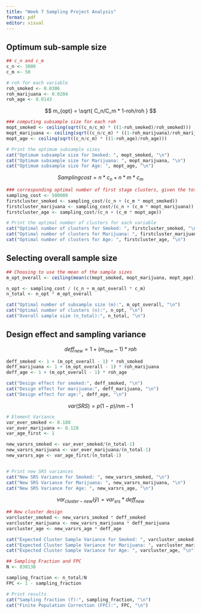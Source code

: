 ---
title: "Week 7 Sampling Project Analysis"
format: pdf
editor: visual
---

## Optimum sub-sample size

```{r}
## c_n and c_m
c_n <- 3000
c_m <- 50

# roh for each variable 
roh_smoked <- 0.0306
roh_marijuana <- 0.0204
roh_age <- 0.0143
```

$$
m_{opt} = \sqrt{ C_n/C_m * 1-roh/roh }
$$

```{r}
### computing subsample size for each roh
mopt_smoked <- ceiling(sqrt((c_n/c_m) * ((1-roh_smoked)/roh_smoked)))
mopt_marijuana <- ceiling(sqrt((c_n/c_m) * ((1-roh_marijuana)/roh_marijuana)))
mopt_age <- ceiling(sqrt((c_n/c_m) * ((1-roh_age)/roh_age)))

# Print the optimum subsample sizes
cat("Optimum subsample size for Smoked: ", mopt_smoked, "\n")
cat("Optimum subsample size for Marijuana: ", mopt_marijuana, "\n")
cat("Optimum subsample size for Age: ", mopt_age, "\n")

```

$$
Samplingcost = n * c_n + n * m * c_m
$$

```{r}
### corresponding optimal number of first stage clusters, given the total budget 
sampling_cost <- 500000
firstcluster_smoked <- sampling_cost/(c_n + (c_m * mopt_smoked))
firstcluster_marijuana <- sampling_cost/(c_n + (c_m * mopt_marijuana))
firstcluster_age <- sampling_cost/(c_n + (c_m * mopt_age))

# Print the optimal number of clusters for each variable
cat("Optimal number of clusters for Smoked: ", firstcluster_smoked, "\n")
cat("Optimal number of clusters for Marijuana: ", firstcluster_marijuana, "\n")
cat("Optimal number of clusters for Age: ", firstcluster_age, "\n")
```

## Selecting overall sample size 

```{r}
## Choosing to use the mean of the sample sizes
m_opt_overall <- ceiling(mean(c(mopt_smoked, mopt_marijuana, mopt_age)))

n_opt <- sampling_cost / (c_n + m_opt_overall * c_m)
n_total <- n_opt * m_opt_overall

cat("Optimal number of subsample size (m):", m_opt_overall, "\n")
cat("Optimal number of clusters (n):", n_opt, "\n")
cat("Overall sample size (n_total):", n_total, "\n")

```

## Design effect and sampling variance 

$$
deff_{new} = 1+(m_{new} -1) * roh
$$


```{r}
deff_smoked <- 1 + (m_opt_overall - 1) * roh_smoked
deff_marijuana <- 1 + (m_opt_overall - 1) * roh_marijuana
deff_age <- 1 + (m_opt_overall - 1) * roh_age

cat("Design effect for smoked:", deff_smoked, "\n")
cat("Design effect for marijuana:", deff_marijuana, "\n")
cat("Design effect for age:", deff_age, "\n")

```

$$
var(SRS) = p(1-p)/nm-1
$$

```{r}
# Element Variance 
var_ever_smoked <- 0.188
var_ever_marijuana <- 0.128
var_age_first <- 1

new_varsrs_smoked <- var_ever_smoked/(n_total-1)
new_varsrs_marijuana <- var_ever_marijuana/(n_total-1)
new_varsrs_age <- var_age_first/(n_total-1)  


# Print new SRS variances
cat("New SRS Variance for Smoked: ", new_varsrs_smoked, "\n")
cat("New SRS Variance for Marijuana: ", new_varsrs_marijuana, "\n")
cat("New SRS Variance for Age: ", new_varsrs_age, "\n")
```

$$
var_{cluster-new} (\bar{y}) = var_{srs} * deff_{new}
$$
```{r}
## New cluster design 
varcluster_smoked <- new_varsrs_smoked * deff_smoked 
varcluster_marijuana <- new_varsrs_marijuana * deff_marijuana 
varcluster_age <- new_varsrs_age * deff_age

cat("Expected Cluster Sample Variance for Smoked: ", varcluster_smoked, "\n")
cat("Expected Cluster Sample Variance for Marijuana: ", varcluster_marijuana, "\n")
cat("Expected Cluster Sample Variance for Age: ", varcluster_age, "\n")
```

```{r}
## Sampling Fraction and FPC
N <- 830138

sampling_fraction <- n_total/N
FPC <- 1 - sampling_fraction

# Print results
cat("Sampling fraction (f):", sampling_fraction, "\n")
cat("Finite Population Correction (FPC):", FPC, "\n")
```


